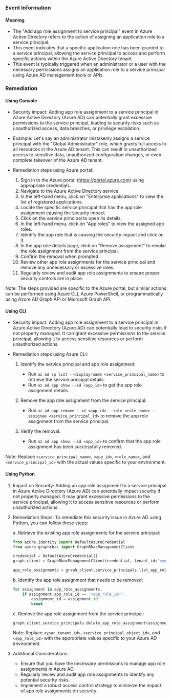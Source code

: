 
### Event Information

#### Meaning

- The "Add app role assignment to service principal" event in Azure Active Directory refers to the action of assigning an application role to a service principal.
- This event indicates that a specific application role has been granted to a service principal, allowing the service principal to access and perform specific actions within the Azure Active Directory tenant.
- This event is typically triggered when an administrator or a user with the necessary permissions assigns an application role to a service principal using Azure AD management tools or APIs.

### Remediation

#### Using Console

- Security impact: Adding app role assignment to a service principal in Azure Active Directory (Azure AD) can potentially grant excessive permissions to the service principal, leading to security risks such as unauthorized access, data breaches, or privilege escalation.

- Example: Let's say an administrator mistakenly assigns a service principal with the "Global Administrator" role, which grants full access to all resources in the Azure AD tenant. This can result in unauthorized access to sensitive data, unauthorized configuration changes, or even complete takeover of the Azure AD tenant.

- Remediation steps using Azure portal:
  1. Sign in to the Azure portal (https://portal.azure.com) using appropriate credentials.
  2. Navigate to the Azure Active Directory service.
  3. In the left-hand menu, click on "Enterprise applications" to view the list of registered applications.
  4. Locate the specific service principal that has the app role assignment causing the security impact.
  5. Click on the service principal to open its details.
  6. In the left-hand menu, click on "App roles" to view the assigned app roles.
  7. Identify the app role that is causing the security impact and click on it.
  8. In the app role details page, click on "Remove assignment" to revoke the role assignment from the service principal.
  9. Confirm the removal when prompted.
  10. Review other app role assignments for the service principal and remove any unnecessary or excessive roles.
  11. Regularly review and audit app role assignments to ensure proper security controls are in place.

Note: The steps provided are specific to the Azure portal, but similar actions can be performed using Azure CLI, Azure PowerShell, or programmatically using Azure AD Graph API or Microsoft Graph API.

#### Using CLI

- Security impact: Adding app role assignment to a service principal in Azure Active Directory (Azure AD) can potentially lead to security risks if not properly managed. It can grant excessive permissions to the service principal, allowing it to access sensitive resources or perform unauthorized actions.

- Remediation steps using Azure CLI:
  1. Identify the service principal and app role assignment: 
     - Run `az ad sp list --display-name <service_principal_name>` to retrieve the service principal details.
     - Run `az ad app show --id <app_id>` to get the app role assignment details.

  2. Remove the app role assignment from the service principal:
     - Run `az ad app remove --id <app_id> --role <role_name> --assignee <service_principal_id>` to remove the app role assignment from the service principal.

  3. Verify the removal:
     - Run `az ad app show --id <app_id>` to confirm that the app role assignment has been successfully removed.

Note: Replace `<service_principal_name>`, `<app_id>`, `<role_name>`, and `<service_principal_id>` with the actual values specific to your environment.

#### Using Python

1. Impact on Security: Adding an app role assignment to a service principal in Azure Active Directory (Azure AD) can potentially impact security if not properly managed. It may grant excessive permissions to the service principal, allowing it to access sensitive resources or perform unauthorized actions.

2. Remediation Steps: To remediate this security issue in Azure AD using Python, you can follow these steps:

   a. Retrieve the existing app role assignments for the service principal:
   ```python
   from azure.identity import DefaultAzureCredential
   from azure.graphrbac import GraphRbacManagementClient

   credential = DefaultAzureCredential()
   graph_client = GraphRbacManagementClient(credential, tenant_id='<your_tenant_id>')

   app_role_assignments = graph_client.service_principals.list_app_role_assignments('<service_principal_object_id>')
   ```

   b. Identify the app role assignment that needs to be removed:
   ```python
   for assignment in app_role_assignments:
       if assignment.app_role_id == '<app_role_id>':
           assignment_id = assignment.id
           break
   ```

   c. Remove the app role assignment from the service principal:
   ```python
   graph_client.service_principals.delete_app_role_assignment(assignment_id)
   ```

   Note: Replace `<your_tenant_id>`, `<service_principal_object_id>`, and `<app_role_id>` with the appropriate values specific to your Azure AD environment.

3. Additional Considerations:
   - Ensure that you have the necessary permissions to manage app role assignments in Azure AD.
   - Regularly review and audit app role assignments to identify any potential security risks.
   - Implement a robust access control strategy to minimize the impact of app role assignments on security.

